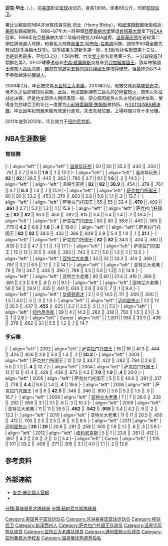 {{BLP unsourced|time=2011-11-23T09:49:01+00:00}}
{{NoteTA
|T=zh-cn:迈克·毕比;zh-tw:麥克·畢比;zh-hk:邁克·碧比
|G1=NBA
}}
{{Infobox NBA biography
| name = 邁克·畢比<br>Mike Bibby
| image = Mike Bibby Kings.jpg
| caption = 
| height_ft = 6
| height_in = 2
| weight_lb = 195
| position = [[控球後衛|控球後衛]]
| number = 10, 00, 0, 20
| nationality = {{USA}}
| birth_date = {{birth date and age|1978|5|13}}
| high_school = 影山高學校
| birth_place = {{USA}}[[新澤西州|新澤西州]]{{link-en|櫻桃山|Cherry Hill, New Jersey}}
| college = [[亞歷桑那大學|亞歷桑那大學]] (1996–1998)
| draft_round = 1
| draft_pick = 2
| draft_year = 1998
| draft_team = [[溫哥華灰熊|溫哥華灰熊]]
| career_start = 1998年
| career_end = 2012年
| career_number = 10, 00, 0, 20
| coach_start = 2013
| years1 ={{nbay|1998|start}}–{{nbay|2000|end}}
| team1 = [[溫哥華灰熊|溫哥華灰熊]]
| years2 ={{nbay|2001|start}}–{{nbay|2007|end}}
| team2 = [[沙加緬度國王|沙加緬度國王]]
| years3 ={{nbay|2007|end}}–{{nbay|2010|end}}
| team3 = [[亞特蘭大老鷹|亞特蘭大老鷹]]
| years4 ={{nbay|2010|end}}
| team4 = [[華盛頓巫師|華盛頓巫師]]
| years5 ={{nbay|2010|end}}
| team5 = [[邁阿密熱火|邁阿密熱火]]
| years6 ={{nbay|2011|full=y}}
| team6 = [[纽约尼克斯|纽约尼克斯]]
| cyears1 = 2013–2014
| cteam1 = {{le|Shadow Mountain HS|Shadow Mountain High School}} (助理教練)
| cyears2 = 2014–2019
| cteam2  = Shadow Mountain HS
| cyears3 = 2019–present
| cteam3  = Hillcrest Prep HS
| highlights = 
* [[NBA最佳新秀陣容|NBA最佳新秀陣容第ㄧ隊]] ({{nbay|1998|end}})
* [[NCAA|NCAA]]男籃冠軍 (1997)
* [[NCAA|NCAA]]年度第一隊 (1998)
* [[太平洋十二校聯盟|太平洋十二校聯盟]]最佳球員 (1998)
* [[美國籃球先生|美國籃球先生]] (1996)
| stats_league = NBA
| stat1label = [[得分_(籃球)|得分]]
| stat1value = 14,698 (14.7 ppg)
| stat2label = [[籃板|籃板]]
| stat2value = 3,103 (3.1 rpg)
| stat3label = [[助攻|助攻]]
| stat3value = 5,517 (5.5 apg)
| medaltemplates =
{{MedalSport | Men's [[basketball|basketball]]}}
{{MedalCountry|{{flagu|United States}}}}
{{MedalCompetition|[[FIBA_Americas_Championship|FIBA Americas Championship]]}}
{{MedalGold| [[2003_Tournament_of_the_Americas|2003 San Juan]] | National team}}
}}

'''迈克·毕比'''（{{lang-en|'''Mike Bibby'''}}，{{bd|1978年|5月13日|catIdx=B毕}}），前[[美国|美国]]职业[[篮球|篮球]]运动员，身高1米88，体重88公斤，司职[[控球后卫|控球后卫]]。

畢比父親是前NBA非洲裔球員[[亨利·毕比|亨利·毕比]]（Henry Bibby），和[[紐澤西籃網|紐澤西籃網]]後衛[[埃迪·豪斯|埃迪·豪斯]]有親戚關係。1996~97年大一時帶領[[亞歷桑納大學|亞歷桑納大學]]擊退[[肯塔基大學|肯塔基大學]]拿下[[NCAA|NCAA]]冠軍，1998年在亞歷桑納大學二年級時便投入NBA選秀，[[溫哥華灰熊|溫哥華灰熊]]在首轮第二順位將他選入球隊，和著名大前鋒[[谢里夫·阿布杜-拉希姆|谢里夫·阿布杜-拉希姆]]同隊。該球季50場全數先發(該球季為縮水球季)，球季結束入選新秀第一隊，6.5助攻排名聯盟第十三位，也是新秀最多，平均13.2分、1.56抄截、六次[[雙十|雙十]]排名新秀第三名，三分球投進74顆排名第7。01-02球季透過和[[杰森·威廉姆斯|杰森·威廉姆斯]]交易來到[[沙加緬度國王|沙加緬度國王]]，該年帶領國王隊闖入西區決賽，雖然在關鍵第五戰的跳投讓國王隊取得優勢，但最終仍以3:4不幸敗給[[洛杉磯湖人|洛杉磯湖人]]。

2008年2月，毕比被交易至[[亚特兰大老鹰|亚特兰大老鹰]]。2010年2月，他被交易到[[华盛顿奇才|华盛顿奇才]]。但不久之后即被球队买断。此后，他加盟到拥有三巨头的[[迈阿密热火|迈阿密热火]]，随热火队征战总决赛，但是他加盟热火期间表现一般，部分原因是热火队古怪的战术体系，使得身为控球后卫的毕比一度要为[[小前锋|小前锋]][[雷霸龍·詹姆斯|雷霸龍·詹姆斯]]做挡拆。在[[2011年NBA總決賽|2011年NBA總決賽]]，毕比因年紀問題未能有效進行進攻，失去先發位置，上場時間只有十多分鍾。

2011年底到2012年，毕比效力于[[纽约尼克斯|纽约尼克斯]]。

==NBA生涯数据==
{{NBA player statistics legend}}

=== 常规赛  ===
{{NBA player statistics start}}
|-
| align="left" | {{nbay|1998}}
| align="left" | [[温哥华灰熊|温哥华灰熊]]
| 50 || 50 || 35.2 || .430 || .203 || .751 || 2.7 || 6.5 || '''1.6''' || .1 || 13.2
|-
| align="left" | {{nbay|1999|trunc=y}}
| align="left" | 温哥华灰熊
| '''82''' || '''82''' || 38.5 || .445 || .363 || .780 || 3.7 || 8.1 || '''1.6''' || .2 || 14.5
|-
| align="left" | {{nbay|2000}}
| align="left" | 温哥华灰熊
| '''82''' || '''82''' || '''38.9''' || .454 || .379 || .761 || 3.7 || '''8.4''' || 1.3 || .1 || 15.9
|-
| align="left" | {{nbay|2001}}
| align="left" | [[萨克拉门托国王|萨克拉门托国王]]
| 80 || 80 || 33.2 || .453 || .370 || .803 || 2.8 || 5.0 || 1.1 || .2 || 13.7
|-
| align="left" | {{nbay|2002}}
| align="left" | 萨克拉门托国王
| 55 || 55 || 33.4 || '''.470''' || .409 || '''.861''' || 2.7 || 5.2 || 1.3 || .1 || 15.9
|-
| align="left" | {{nbay|2003}}
| align="left" | 萨克拉门托国王
| '''82''' || '''82''' || 36.3 || .450 || .392 || .815 || 3.4 || 5.4 || 1.4 || .2 || 18.4
|-
| align="left" | {{nbay|2004}}
| align="left" | 萨克拉门托国王
| 80 || 80 || 38.6 || .443 || .360 || .775 || '''4.2''' || 6.8 || '''1.6''' || '''.4''' || 19.6
|-
| align="left" | {{nbay|2005}}
| align="left" | 萨克拉门托国王
| '''82''' || '''82''' || 38.6 || .432 || .386 || .849 || 2.9 || 5.4 || 1.0 || .1 || '''21.1'''
|-
| align="left" | {{nbay|2006}}
| align="left" | 萨克拉门托国王
| '''82''' || '''82''' || 34.0 || .404 || .360 || .830 || 3.2 || 4.7 || 1.1 || .1 || 17.1
|-
| align="left" | {{nbay|2007}}
| align="left" | 萨克拉门托国王
| 15 || 12 || 31.5 || .406 || .393 || .742 || 3.7 || 5.0 || 1.3 || .1 || 13.5 
|-
| align="left" | {{nbay|2007}}
| align="left" | [[亚特兰大老鹰|亚特兰大老鹰]]
| 33 || 32 || 33.3 || .414 || .369 || .797 || 3.2 || 6.5 || 1.1 || .1 || 14.1
|-
| align="left" | {{nbay|2008}}
| align="left" | 亚特兰大老鹰
| 79 || 79 || 34.7  || .435 || .390 || .789 || 3.5 || 5.0 || 1.2|| .1 || 14.9
|-
| align="left" | {{nbay|2009}}
| align="left" | 亚特兰大老鹰
| 80 || 80 || 27.4 || .416 || .389 || .861 || 2.3 || 3.9 || .8 || .0 || 9.1
|-
| align="left" | {{nbay|2010}}
| align="left" | 亚特兰大老鹰
| 56 || 56 || 29.9 || .435 || .441 || .630 || 2.6 || 3.6 || .7 || .1 || 9.4
|-
| align="left" | {{nbay|2010}}
| align="left" | [[华盛顿奇才|华盛顿奇才]]
| 2 || 0 || 14.5 || .111 || .000 || .000 || 1.5 || 4.0 || .5 || .0 || 1.0
|-
| align="left" | {{nbay|2010}}
| align="left" | [[迈阿密热火|迈阿密热火]]
| 22 || 12 || 26.5 || .437 || '''.455''' || .625 || 2.2 || 2.5 || .5 || .1 || 7.3
|-
| align="left" | {{nbay|2011}}
| align="left" | [[纽约尼克斯|纽约尼克斯]]
| 39 || 4 || 14.3 || .282 || .318 || .750 || 1.5 || 2.1 || .5 || .1 || 2.6
|-
| align="left" | Career
| align="left" | 
| 1,001 || 950 || 33.9 || .436 || .379 || .802 || 3.1 || 5.5 || 1.2 || .1 || 14.7
{{s-end}}

=== 季后赛 ===
{{NBA player statistics start}}
|-
| align="left" | 2002
| align="left" | [[萨克拉门托国王|萨克拉门托国王]]
| 16 || 16 || 41.3 || .444 || .424 || .826 || 3.8 || 5.0 || 1.4 || .2 || '''20.3'''
|-
| align="left" | 2003
| align="left" | 萨克拉门托国王
| 12 || 12 || 33.7 || .422 || .282 || .794 || 2.6 || 5.0 || 1.2 || '''.4''' || 12.7
|-
| align="left" | 2004
| align="left" | 萨克拉门托国王
| 12 || 12 || 41.4 || .429 || .436 || .873 || 4.2 || '''7.0''' || '''1.9''' || '''.4''' || 20.0
|-
| align="left" | 2005
| align="left" | 萨克拉门托国王
| 5 || 5 || 40.0 || .391 || .217 || .778 || '''4.4''' || 6.6 || 1.4 || '''.4''' || 19.6
|-
| align="left" | 2006
| align="left" | 萨克拉门托国王
| 6 || 6 || '''42.5''' || .348 || .346 || .900 || 3.8 || 5.2 || 1.5 || .0 || 16.7
|-
| align="left" | 2008
| align="left" | [[亚特兰大老鹰|亚特兰大老鹰]]
| 7 || 7 || 36.0 || .338 || .292 || .656 || 3.1 || 3.1 || .6 || .3 || 10.3
|-
| align="left" | 2009
| align="left" | 亚特兰大老鹰
| 11 || 11 || 35.5 || '''.462''' || '''.542''' || '''.955''' || 3.4 || 4.2 || .9 || .2 || 13.2
|-
| align="left" | 2010
| align="left" | 亚特兰大老鹰
| 11 || 11 || 26.5 || .450 || .412 || .700 || 2.5 || 2.5 || .8 || .0 || 8.5
|-
| align="left" | 2011
| align="left" | [[迈阿密热火|迈阿密热火]]
| '''20''' || '''20''' || 20.8 || .281 || .258 || .500 || 1.8 || 1.1 || .6 || .3 || 3.6
|-
| align="left" | 2012
| align="left" | [[纽约尼克斯|纽约尼克斯]]
| 5 || 1 || 23.6 || .391 || .412 || .667 || 4.2 || 2.6 || .2 || .0 || 5.4
|-
| align="left" | Career
| align="left" | 
| 105 || 101 || 33.2 || .408 || .371 || .815 || 3.1 || 4.0 || 1.1 || .2 || 12.6
{{s-end}}

== 参考资料 ==
{{reflist}}

== 外部連結 ==
* [http://www.mikebibby.com/ 麥克·畢比個人官網]
* {{IMDb name|id=1667672}}

{{美国篮球先生}}
{{太平洋十二校联盟年度最佳男子篮球运动员}}
{{1998 NBA Draft}}

{{Authority control}}
{{DEFAULTSORT:Bibby, Mike}}
[[Category:美国男子篮球运动员|Category:美国男子篮球运动员]]
[[Category:非洲裔美国篮球运动员|Category:非洲裔美国篮球运动员]]
[[Category:控球后卫|Category:控球后卫]]
[[Category:新泽西州人|Category:新泽西州人]]
[[Category:萨克拉门托国王队球员|Category:萨克拉门托国王队球员]]
[[Category:温哥华灰熊队球员|Category:温哥华灰熊队球员]]
[[Category:亚特兰大老鹰队球员|Category:亚特兰大老鹰队球员]]
[[分類:華盛頓奇才隊球員|分類:華盛頓奇才隊球員]]
[[Category:邁阿密熱火队球员|Category:邁阿密熱火队球员]]
[[分類:紐約尼克斯隊球員|分類:紐約尼克斯隊球員]]
[[Category:亚利桑那大学校友|Category:亚利桑那大学校友]]
[[Category:溫哥華灰熊選秀指名|Category:溫哥華灰熊選秀指名]]